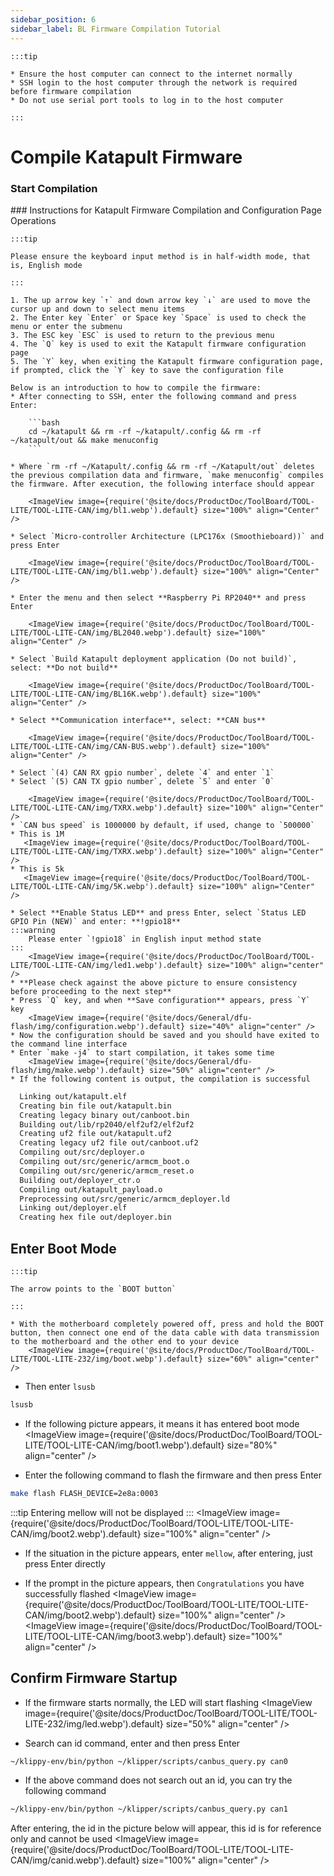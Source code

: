 ```yaml
---
sidebar_position: 6
sidebar_label: BL Firmware Compilation Tutorial
---
```



    :::tip

    * Ensure the host computer can connect to the internet normally
    * SSH login to the host computer through the network is required before firmware compilation
    * Do not use serial port tools to log in to the host computer

    :::

# Compile Katapult Firmware
### Start Compilation
  <SSH />
  ### Instructions for Katapult Firmware Compilation and Configuration Page Operations

    :::tip

    Please ensure the keyboard input method is in half-width mode, that is, English mode

    :::

    1. The up arrow key `↑` and down arrow key `↓` are used to move the cursor up and down to select menu items
    2. The Enter key `Enter` or Space key `Space` is used to check the menu or enter the submenu
    3. The ESC key `ESC` is used to return to the previous menu
    4. The `Q` key is used to exit the Katapult firmware configuration page
    5. The `Y` key, when exiting the Katapult firmware configuration page, if prompted, click the `Y` key to save the configuration file

    Below is an introduction to how to compile the firmware:
    * After connecting to SSH, enter the following command and press Enter:

        ```bash
        cd ~/katapult && rm -rf ~/katapult/.config && rm -rf ~/katapult/out && make menuconfig
        ```

    * Where `rm -rf ~/Katapult/.config && rm -rf ~/Katapult/out` deletes the previous compilation data and firmware, `make menuconfig` compiles the firmware. After execution, the following interface should appear

        <ImageView image={require('@site/docs/ProductDoc/ToolBoard/TOOL-LITE/TOOL-LITE-CAN/img/bl1.webp').default} size="100%" align="Center" />

    * Select `Micro-controller Architecture (LPC176x (Smoothieboard))` and press Enter

        <ImageView image={require('@site/docs/ProductDoc/ToolBoard/TOOL-LITE/TOOL-LITE-CAN/img/bl1.webp').default} size="100%" align="Center" />

    * Enter the menu and then select **Raspberry Pi RP2040** and press Enter

        <ImageView image={require('@site/docs/ProductDoc/ToolBoard/TOOL-LITE/TOOL-LITE-CAN/img/BL2040.webp').default} size="100%" align="Center" />

    * Select `Build Katapult deployment application (Do not build)`, select: **Do not build**

        <ImageView image={require('@site/docs/ProductDoc/ToolBoard/TOOL-LITE/TOOL-LITE-CAN/img/BL16K.webp').default} size="100%" align="Center" />

    * Select **Communication interface**, select: **CAN bus**

        <ImageView image={require('@site/docs/ProductDoc/ToolBoard/TOOL-LITE/TOOL-LITE-CAN/img/CAN-BUS.webp').default} size="100%" align="Center" />

    * Select `(4) CAN RX gpio number`, delete `4` and enter `1`
    * Select `(5) CAN TX gpio number`, delete `5` and enter `0`

        <ImageView image={require('@site/docs/ProductDoc/ToolBoard/TOOL-LITE/TOOL-LITE-CAN/img/TXRX.webp').default} size="100%" align="Center" />
    * `CAN bus speed` is 1000000 by default, if used, change to `500000`
    * This is 1M
       <ImageView image={require('@site/docs/ProductDoc/ToolBoard/TOOL-LITE/TOOL-LITE-CAN/img/TXRX.webp').default} size="100%" align="Center" />
    * This is 5k
       <ImageView image={require('@site/docs/ProductDoc/ToolBoard/TOOL-LITE/TOOL-LITE-CAN/img/5K.webp').default} size="100%" align="Center" />

    * Select **Enable Status LED** and press Enter, select `Status LED GPIO Pin (NEW)` and enter: **!gpio18**
    :::warning
        Please enter `!gpio18` in English input method state
    :::
        <ImageView image={require('@site/docs/ProductDoc/ToolBoard/TOOL-LITE/TOOL-LITE-CAN/img/led1.webp').default} size="100%" align="center" />
    * **Please check against the above picture to ensure consistency before proceeding to the next step**
    * Press `Q` key, and when **Save configuration** appears, press `Y` key
        <ImageView image={require('@site/docs/General/dfu-flash/img/configuration.webp').default} size="40%" align="center" />
    * Now the configuration should be saved and you should have exited to the command line interface
    * Enter `make -j4` to start compilation, it takes some time
        <ImageView image={require('@site/docs/General/dfu-flash/img/make.webp').default} size="50%" align="center" />
    * If the following content is output, the compilation is successful

```bash
  Linking out/katapult.elf
  Creating bin file out/katapult.bin
  Creating legacy binary out/canboot.bin
  Building out/lib/rp2040/elf2uf2/elf2uf2
  Creating uf2 file out/katapult.uf2
  Creating legacy uf2 file out/canboot.uf2
  Compiling out/src/deployer.o
  Compiling out/src/generic/armcm_boot.o
  Compiling out/src/generic/armcm_reset.o
  Building out/deployer_ctr.o
  Compiling out/katapult_payload.o
  Preprocessing out/src/generic/armcm_deployer.ld
  Linking out/deployer.elf
  Creating hex file out/deployer.bin
``` 

## Enter Boot Mode

    :::tip

    The arrow points to the `BOOT button`

    :::

    * With the motherboard completely powered off, press and hold the BOOT button, then connect one end of the data cable with data transmission to the motherboard and the other end to your device
        <ImageView image={require('@site/docs/ProductDoc/ToolBoard/TOOL-LITE/TOOL-LITE-232/img/boot.webp').default} size="60%" align="center" />
* Then enter `lsusb`
```bash
lsusb
```
* If the following picture appears, it means it has entered boot mode
<ImageView image={require('@site/docs/ProductDoc/ToolBoard/TOOL-LITE/TOOL-LITE-CAN/img/boot1.webp').default} size="80%" align="center" />

* Enter the following command to flash the firmware and then press Enter
```bash
make flash FLASH_DEVICE=2e8a:0003 
```
:::tip
Entering mellow will not be displayed
:::
<ImageView image={require('@site/docs/ProductDoc/ToolBoard/TOOL-LITE/TOOL-LITE-CAN/img/boot2.webp').default} size="100%" align="center" />
* If the situation in the picture appears, enter `mellow`, after entering, just press Enter directly 

* If the prompt in the picture appears, then `Congratulations` you have successfully flashed
<ImageView image={require('@site/docs/ProductDoc/ToolBoard/TOOL-LITE/TOOL-LITE-CAN/img/boot2.webp').default} size="100%" align="center" />
<ImageView image={require('@site/docs/ProductDoc/ToolBoard/TOOL-LITE/TOOL-LITE-CAN/img/boot3.webp').default} size="100%" align="center" />
## Confirm Firmware Startup

* If the firmware starts normally, the LED will start flashing
<ImageView image={require('@site/docs/ProductDoc/ToolBoard/TOOL-LITE/TOOL-LITE-232/img/led.webp').default} size="50%" align="center" />

* Search can id command, enter and then press Enter
```bash
~/klippy-env/bin/python ~/klipper/scripts/canbus_query.py can0
```
* If the above command does not search out an id, you can try the following command
```bash
~/klippy-env/bin/python ~/klipper/scripts/canbus_query.py can1
```
After entering, the id in the picture below will appear, this id is for reference only and cannot be used
<ImageView image={require('@site/docs/ProductDoc/ToolBoard/TOOL-LITE/TOOL-LITE-CAN/img/canid.webp').default} size="100%" align="center" />